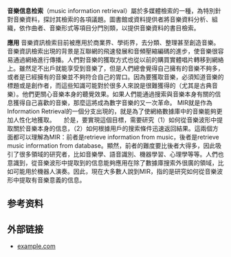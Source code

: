 {{copyedit|time=2015-05-06T00:46:22+00:00}}
{{unreferenced|time=2015-05-06T00:46:22+00:00}}
'''音樂信息检索'''（music information retrieval）屬於多媒體檢索的一種，為特別針對音樂資料，探討其檢索的各項議題。圖書館或資料提供者將音樂資料分析、組織，依作曲者、音樂形式等項目分門別類，以提供音樂資料的書目檢索。

'''應用'''
音樂資訊檢索目前被應用於商業界、學術界，去分類、整理甚至創造音樂。
音樂資訊檢索出現的背景是互聯網的飛速發展和音頻壓縮編碼的進步，使音樂很容易通過網絡進行傳播。人們對音樂的獲取方式也從以前的購買實體唱片轉移到網絡上。雖然足不出戶就能享受到音樂了，但是人們總會覺得自己擁有的音樂不夠多，或者是已經擁有的音樂並不夠符合自己的胃口。因為要獲取音樂，必須知道音樂的標題或是創作者，而這些知識可能對於很多人來說是很難獲得的（尤其是古典音樂）。他們更關心音樂本身的聽覺效果。如果人們能通過搜索與音樂本身有關的信息獲得自己喜歡的音樂，那麼這將成為數字音樂的又一次革命。 MIR就是作為Information Retrieval的一個分支出現的，就是為了使網絡數據庫中的音樂能夠更加人性化地獲取。
    於是，要實現這個目標，需要研究（1）如何從音樂波形中提取關於音樂本身的信息，（2）如何根據用戶的搜索條件迅速返回結果。這兩個方面都可以理解為MIR：前者是retrieve information from music，後者是retrieve music information from database。顯然，前者的難度要比後者大得多，因此吸引了很多領域的研究者，比如音樂學、語音識別、機器學習、心理學等等。人們也意識到，從音樂波形中提取到的信息能夠應用在除了數據庫搜索外很廣的領域，比如可能用於機器人演奏。因此，現在大多數人說到MIR，指的是研究如何從音樂波形中提取有音樂意義的信息。

== 参考资料 ==
<!--- 参见https://zh.wikipedia.org/wiki/Wikipedia:%E8%84%9A%E6%B3%A8以获知如何使用<ref></ref>标签来插入参考资料，它们会自动显示在下方。 -->
{{Reflist}}

== 外部链接 ==
* [http://www.example.com/ example.com] {{Wayback|url=http://www.example.com/ |date=20180126153425 }}